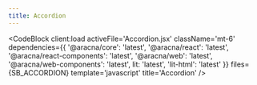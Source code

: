 ```yaml
---
title: Accordion
---
```



<AccordionComponentBlock client:load />

<CodeBlock
  client:load
  activeFile='Accordion.jsx'
  className='mt-6'
  dependencies={{
    '@aracna/core': 'latest',
    '@aracna/react': 'latest',
    '@aracna/react-components': 'latest',
    '@aracna/web': 'latest',
    '@aracna/web-components': 'latest',
    lit: 'latest',
    'lit-html': 'latest'
  }}
  files={SB_ACCORDION}
  template='javascript'
  title='Accordion'
/>
